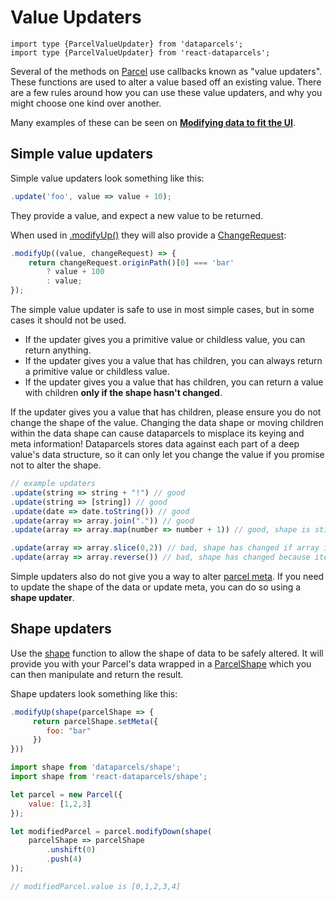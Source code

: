 
# Value Updaters

```flow
import type {ParcelValueUpdater} from 'dataparcels';
import type {ParcelValueUpdater} from 'react-dataparcels';
```

Several of the methods on [Parcel](/api/Parcel) use callbacks known as "value updaters". These functions are used to alter a value based off an existing value. There are a few rules around how you can use these value updaters, and why you might choose one kind over another.

Many examples of these can be seen on **[Modifying data to fit the UI](/data-editing#Modifying-data-to-fit-the-UI)**.

## Simple value updaters

Simple value updaters look something like this:

```js
.update('foo', value => value + 10);
```

They provide a value, and expect a new value to be returned.

When used in [.modifyUp()](/api/Parcel#modifyUp()) they will also provide a [ChangeRequest](/api/ChangeRequest):

```js
.modifyUp((value, changeRequest) => {
    return changeRequest.originPath()[0] === 'bar'
        ? value + 100
        : value;
});
```

The simple value updater is safe to use in most simple cases, but in some cases it should not be used.

- If the updater gives you a primitive value or childless value, you can return anything.
- If the updater gives you a value that has children, you can always return a primitive value or childless value.
- If the updater gives you a value that has children, you can return a value with children **only if the shape hasn't changed**.

If the updater gives you a value that has children, please ensure you do not change the shape of the value. Changing the data shape or moving children within the data shape can cause dataparcels to misplace its keying and meta information! Dataparcels stores data against each part of a deep value's data structure, so it can only let you change the value if you promise not to alter the shape.

```js
// example updaters
.update(string => string + "!") // good
.update(string => [string]) // good
.update(date => date.toString()) // good
.update(array => array.join(".")) // good
.update(array => array.map(number => number + 1)) // good, shape is still the same

.update(array => array.slice(0,2)) // bad, shape has changed if array is longer that 2!
.update(array => array.reverse()) // bad, shape has changed because items have moved around!
```

Simple updaters also do not give you a way to alter [parcel meta](/parcel-meta). If you need to update the shape of the data or update meta, you can do so using a **shape updater**.

## Shape updaters

Use the [shape](/api/shape) function to allow the shape of data to be safely altered. It will provide you with your Parcel's data wrapped in a [ParcelShape](/api/ParcelShape) which you can then manipulate and return the result.

Shape updaters look something like this:

```js
.modifyUp(shape(parcelShape => {
     return parcelShape.setMeta({
        foo: "bar"
     })
}))
```

```js
import shape from 'dataparcels/shape';
import shape from 'react-dataparcels/shape';
```

```js
let parcel = new Parcel({
    value: [1,2,3]
});

let modifiedParcel = parcel.modifyDown(shape(
    parcelShape => parcelShape
        .unshift(0)
        .push(4)
));

// modifiedParcel.value is [0,1,2,3,4]
```
